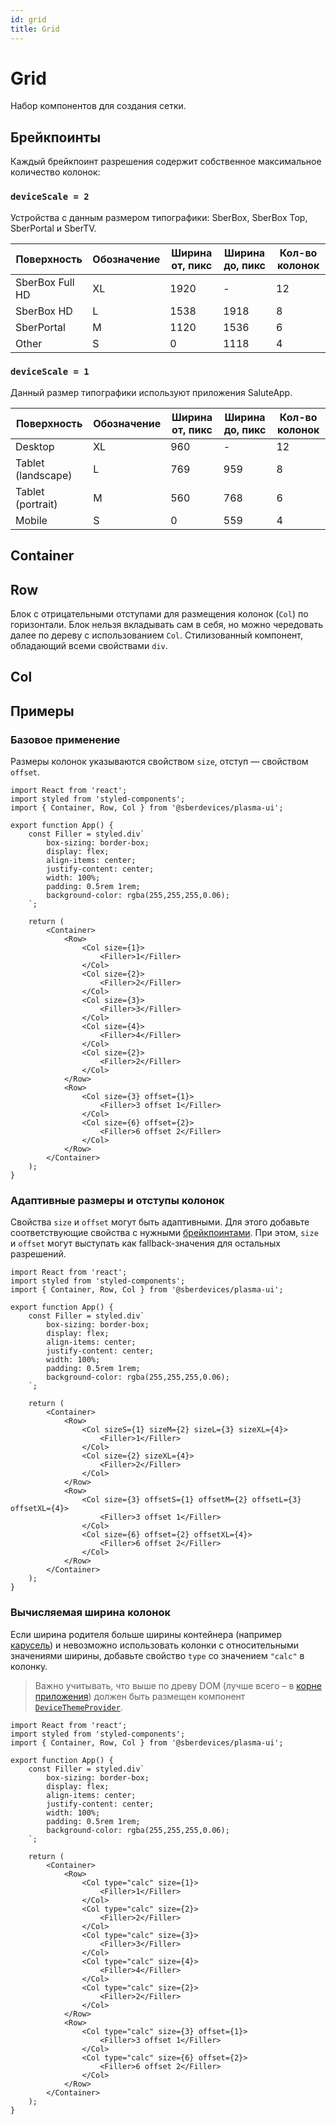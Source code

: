 ```yaml
---
id: grid
title: Grid
---
```



# Grid
Набор компонентов для создания сетки.

## Брейкпоинты
Каждый брейкпоинт разрешения содержит собственное максимальное количество колонок:

### `deviceScale = 2`
Устройства с данным размером типографики: SberBox, SberBox Top, SberPortal и SberTV.

| Поверхность        | Обозначение | Ширина от, пикс | Ширина до, пикс | Кол-во колонок |
| ------------------ |-------------| --------------- | --------------- | -------------- |
| SberBox Full HD    | XL          | 1920            | -               | 12             |
| SberBox HD         | L           | 1538            | 1918            | 8              |
| SberPortal         | M           | 1120            | 1536            | 6              |
| Other              | S           | 0               | 1118            | 4              |

### `deviceScale = 1`
Данный размер типографики используют приложения SaluteApp.

| Поверхность        | Обозначение | Ширина от, пикс | Ширина до, пикс | Кол-во колонок |
| ------------------ |-------------| --------------- | --------------- | -------------- |
| Desktop            | XL          | 960             | -               | 12             |
| Tablet (landscape) | L           | 769             | 959             | 8              |
| Tablet (portrait)  | M           | 560             | 768             | 6              |
| Mobile             | S           | 0               | 559             | 4              |

## Container
<Description name="Container" />

## Row
Блок с отрицательными отступами для размещения колонок (`Col`) по горизонтали.
Блок нельзя вкладывать сам в себя, но можно чередовать далее по дереву с использованием `Col`.
Стилизованный компонент, обладающий всеми свойствами `div`.

## Col
<Description name="Col" />
<PropsTable name="Col" />

## Примеры

### Базовое применение
Размеры колонок указываются свойством `size`, отступ — свойством `offset`.

```tsx live
import React from 'react';
import styled from 'styled-components';
import { Container, Row, Col } from '@sberdevices/plasma-ui';

export function App() {
    const Filler = styled.div`
        box-sizing: border-box;
        display: flex;
        align-items: center;
        justify-content: center;
        width: 100%;
        padding: 0.5rem 1rem;
        background-color: rgba(255,255,255,0.06);
    `;

    return (
        <Container>
            <Row>
                <Col size={1}>
                    <Filler>1</Filler>
                </Col>
                <Col size={2}>
                    <Filler>2</Filler>
                </Col>
                <Col size={3}>
                    <Filler>3</Filler>
                </Col>
                <Col size={4}>
                    <Filler>4</Filler>
                </Col>
                <Col size={2}>
                    <Filler>2</Filler>
                </Col>
            </Row>
            <Row>
                <Col size={3} offset={1}>
                    <Filler>3 offset 1</Filler>
                </Col>
                <Col size={6} offset={2}>
                    <Filler>6 offset 2</Filler>
                </Col>
            </Row>
        </Container>
    );
}
```

### Адаптивные размеры и отступы колонок
Свойства `size` и `offset` могут быть адаптивными.
Для этого добавьте соответствующие свойства с нужными [брейкпоинтами](#брейкпоинты).
При этом, `size` и `offset` могут выступать как fallback-значения для остальных разрешений.

```tsx live
import React from 'react';
import styled from 'styled-components';
import { Container, Row, Col } from '@sberdevices/plasma-ui';

export function App() {
    const Filler = styled.div`
        box-sizing: border-box;
        display: flex;
        align-items: center;
        justify-content: center;
        width: 100%;
        padding: 0.5rem 1rem;
        background-color: rgba(255,255,255,0.06);
    `;

    return (
        <Container>
            <Row>
                <Col sizeS={1} sizeM={2} sizeL={3} sizeXL={4}>
                    <Filler>1</Filler>
                </Col>
                <Col size={2} sizeXL={4}>
                    <Filler>2</Filler>
                </Col>
            </Row>
            <Row>
                <Col size={3} offsetS={1} offsetM={2} offsetL={3} offsetXL={4}>
                    <Filler>3 offset 1</Filler>
                </Col>
                <Col size={6} offset={2} offsetXL={4}>
                    <Filler>6 offset 2</Filler>
                </Col>
            </Row>
        </Container>
    );
}
```

### Вычисляемая ширина колонок
Если ширина родителя больше ширины контейнера (например [карусель](./carousel))
и невозможно использовать колонки с относительными значениями ширины,
добавьте свойство `type` со значением `"calc"` в колонку.

> Важно учитывать, что выше по древу DOM (лучше всего – в [корне приложения](../#корень-приложения))
должен быть размещен компонент [`DeviceThemeProvider`](./deviceThemeProvider).

```tsx live
import React from 'react';
import styled from 'styled-components';
import { Container, Row, Col } from '@sberdevices/plasma-ui';

export function App() {
    const Filler = styled.div`
        box-sizing: border-box;
        display: flex;
        align-items: center;
        justify-content: center;
        width: 100%;
        padding: 0.5rem 1rem;
        background-color: rgba(255,255,255,0.06);
    `;

    return (
        <Container>
            <Row>
                <Col type="calc" size={1}>
                    <Filler>1</Filler>
                </Col>
                <Col type="calc" size={2}>
                    <Filler>2</Filler>
                </Col>
                <Col type="calc" size={3}>
                    <Filler>3</Filler>
                </Col>
                <Col type="calc" size={4}>
                    <Filler>4</Filler>
                </Col>
                <Col type="calc" size={2}>
                    <Filler>2</Filler>
                </Col>
            </Row>
            <Row>
                <Col type="calc" size={3} offset={1}>
                    <Filler>3 offset 1</Filler>
                </Col>
                <Col type="calc" size={6} offset={2}>
                    <Filler>6 offset 2</Filler>
                </Col>
            </Row>
        </Container>
    );
}
```
